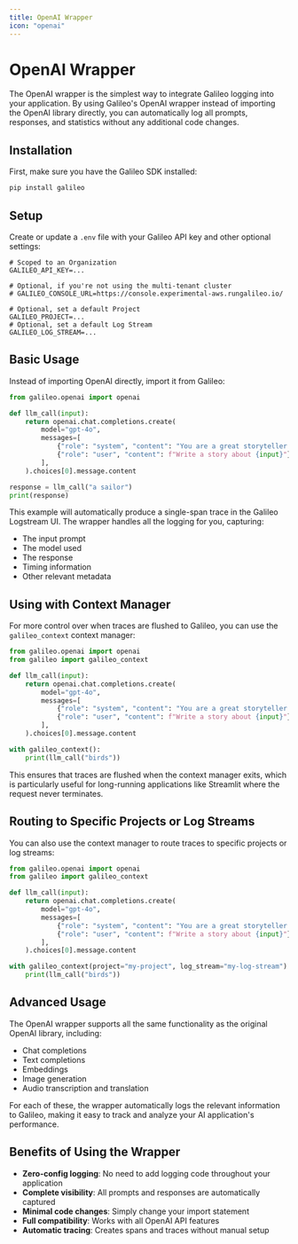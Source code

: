 ```yaml
---
title: OpenAI Wrapper
icon: "openai"
---
```


# OpenAI Wrapper

The OpenAI wrapper is the simplest way to integrate Galileo logging into your application. By using Galileo's OpenAI wrapper instead of importing the OpenAI library directly, you can automatically log all prompts, responses, and statistics without any additional code changes.

## Installation

First, make sure you have the Galileo SDK installed:

```bash
pip install galileo
```

## Setup

Create or update a `.env` file with your Galileo API key and other optional settings:

```env
# Scoped to an Organization
GALILEO_API_KEY=...

# Optional, if you're not using the multi-tenant cluster
# GALILEO_CONSOLE_URL=https://console.experimental-aws.rungalileo.io/

# Optional, set a default Project
GALILEO_PROJECT=...
# Optional, set a default Log Stream
GALILEO_LOG_STREAM=...
```

## Basic Usage

Instead of importing OpenAI directly, import it from Galileo:

```python
from galileo.openai import openai

def llm_call(input):
    return openai.chat.completions.create(
        model="gpt-4o",
        messages=[
            {"role": "system", "content": "You are a great storyteller."},
            {"role": "user", "content": f"Write a story about {input}"}
        ],
    ).choices[0].message.content

response = llm_call("a sailor")
print(response)
```

This example will automatically produce a single-span trace in the Galileo Logstream UI. The wrapper handles all the logging for you, capturing:

- The input prompt
- The model used
- The response
- Timing information
- Other relevant metadata

## Using with Context Manager

For more control over when traces are flushed to Galileo, you can use the `galileo_context` context manager:

```python
from galileo.openai import openai
from galileo import galileo_context

def llm_call(input):
    return openai.chat.completions.create(
        model="gpt-4o",
        messages=[
            {"role": "system", "content": "You are a great storyteller."},
            {"role": "user", "content": f"Write a story about {input}"}
        ],
    ).choices[0].message.content

with galileo_context():
    print(llm_call("birds"))
```

This ensures that traces are flushed when the context manager exits, which is particularly useful for long-running applications like Streamlit where the request never terminates.

## Routing to Specific Projects or Log Streams

You can also use the context manager to route traces to specific projects or log streams:

```python
from galileo.openai import openai
from galileo import galileo_context

def llm_call(input):
    return openai.chat.completions.create(
        model="gpt-4o",
        messages=[
            {"role": "system", "content": "You are a great storyteller."},
            {"role": "user", "content": f"Write a story about {input}"}
        ],
    ).choices[0].message.content

with galileo_context(project="my-project", log_stream="my-log-stream"):
    print(llm_call("birds"))
```

## Advanced Usage

The OpenAI wrapper supports all the same functionality as the original OpenAI library, including:

- Chat completions
- Text completions
- Embeddings
- Image generation
- Audio transcription and translation

For each of these, the wrapper automatically logs the relevant information to Galileo, making it easy to track and analyze your AI application's performance.

## Benefits of Using the Wrapper

- **Zero-config logging**: No need to add logging code throughout your application
- **Complete visibility**: All prompts and responses are automatically captured
- **Minimal code changes**: Simply change your import statement
- **Full compatibility**: Works with all OpenAI API features
- **Automatic tracing**: Creates spans and traces without manual setup
